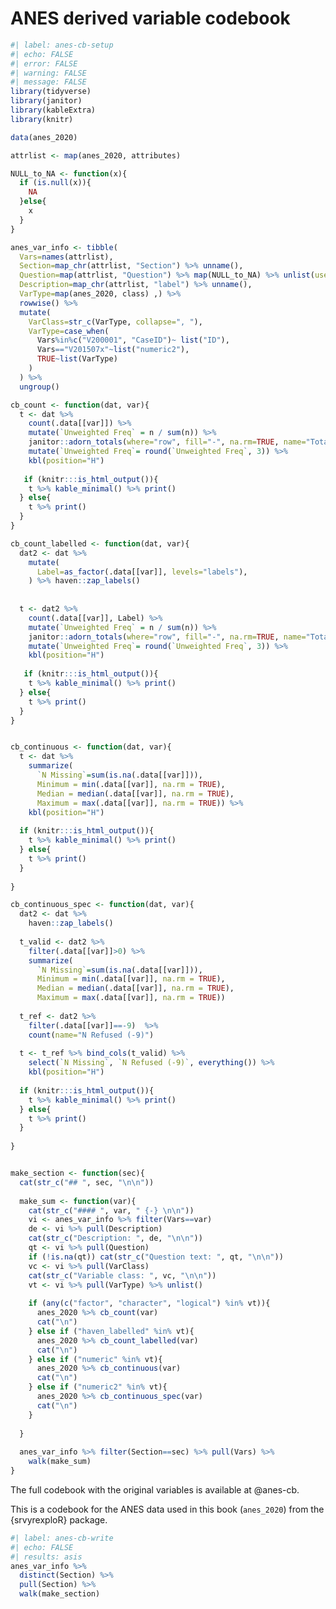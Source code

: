 # ANES derived variable codebook {#anes-cb}

```r
#| label: anes-cb-setup
#| echo: FALSE
#| error: FALSE
#| warning: FALSE
#| message: FALSE
library(tidyverse)
library(janitor)
library(kableExtra)
library(knitr)

data(anes_2020)

attrlist <- map(anes_2020, attributes)

NULL_to_NA <- function(x){
  if (is.null(x)){
    NA
  }else{
    x
  }
}

anes_var_info <- tibble(
  Vars=names(attrlist),
  Section=map_chr(attrlist, "Section") %>% unname(),
  Question=map(attrlist, "Question") %>% map(NULL_to_NA) %>% unlist(use.names = FALSE),
  Description=map_chr(attrlist, "label") %>% unname(),
  VarType=map(anes_2020, class) ,) %>%
  rowwise() %>%
  mutate(
    VarClass=str_c(VarType, collapse=", "),
    VarType=case_when(
      Vars%in%c("V200001", "CaseID")~ list("ID"),
      Vars=="V201507x"~list("numeric2"),
      TRUE~list(VarType)
    )
  ) %>%
  ungroup()

cb_count <- function(dat, var){
  t <- dat %>%
    count(.data[[var]]) %>%
    mutate(`Unweighted Freq` = n / sum(n)) %>%
    janitor::adorn_totals(where="row", fill="-", na.rm=TRUE, name="Total", n, `Unweighted Freq`) %>%
    mutate(`Unweighted Freq`= round(`Unweighted Freq`, 3)) %>%
    kbl(position="H")
  
   if (knitr:::is_html_output()){
    t %>% kable_minimal() %>% print()
  } else{
    t %>% print()
  }
}

cb_count_labelled <- function(dat, var){
  dat2 <- dat %>%
    mutate(
      Label=as_factor(.data[[var]], levels="labels"),
    ) %>% haven::zap_labels()
  
  
  t <- dat2 %>%
    count(.data[[var]], Label) %>%
    mutate(`Unweighted Freq` = n / sum(n)) %>%
    janitor::adorn_totals(where="row", fill="-", na.rm=TRUE, name="Total", n, `Unweighted Freq`) %>%
    mutate(`Unweighted Freq`= round(`Unweighted Freq`, 3)) %>%
    kbl(position="H")
  
   if (knitr:::is_html_output()){
    t %>% kable_minimal() %>% print()
  } else{
    t %>% print()
  }
}


cb_continuous <- function(dat, var){
  t <- dat %>%
    summarize(
      `N Missing`=sum(is.na(.data[[var]])),
      Minimum = min(.data[[var]], na.rm = TRUE),
      Median = median(.data[[var]], na.rm = TRUE),
      Maximum = max(.data[[var]], na.rm = TRUE)) %>%
    kbl(position="H") 
  
  if (knitr:::is_html_output()){
    t %>% kable_minimal() %>% print()
  } else{
    t %>% print()
  }
  
}

cb_continuous_spec <- function(dat, var){
  dat2 <- dat %>%
    haven::zap_labels()
  
  t_valid <- dat2 %>%
    filter(.data[[var]]>0) %>%
    summarize(
      `N Missing`=sum(is.na(.data[[var]])),
      Minimum = min(.data[[var]], na.rm = TRUE),
      Median = median(.data[[var]], na.rm = TRUE),
      Maximum = max(.data[[var]], na.rm = TRUE)) 
  
  t_ref <- dat2 %>%
    filter(.data[[var]]==-9)  %>%
    count(name="N Refused (-9)")
  
  t <- t_ref %>% bind_cols(t_valid) %>%
    select(`N Missing`, `N Refused (-9)`, everything()) %>%
    kbl(position="H") 
    
  if (knitr:::is_html_output()){
    t %>% kable_minimal() %>% print()
  } else{
    t %>% print()
  }
  
}


make_section <- function(sec){
  cat(str_c("## ", sec, "\n\n"))
  
  make_sum <- function(var){
    cat(str_c("#### ", var, " {-} \n\n"))
    vi <- anes_var_info %>% filter(Vars==var)
    de <- vi %>% pull(Description)
    cat(str_c("Description: ", de, "\n\n"))
    qt <- vi %>% pull(Question)
    if (!is.na(qt)) cat(str_c("Question text: ", qt, "\n\n"))
    vc <- vi %>% pull(VarClass)
    cat(str_c("Variable class: ", vc, "\n\n"))
    vt <- vi %>% pull(VarType) %>% unlist()
    
    if (any(c("factor", "character", "logical") %in% vt)){
      anes_2020 %>% cb_count(var)
      cat("\n")
    } else if ("haven_labelled" %in% vt){
      anes_2020 %>% cb_count_labelled(var)
      cat("\n")
    } else if ("numeric" %in% vt){
      anes_2020 %>% cb_continuous(var)
      cat("\n")
    } else if ("numeric2" %in% vt){
      anes_2020 %>% cb_continuous_spec(var)
      cat("\n")
    }
    
  }
  
  anes_var_info %>% filter(Section==sec) %>% pull(Vars) %>%
    walk(make_sum)
}

```

The full codebook with the original variables is available at @anes-cb.

This is a codebook for the ANES data used in this book (`anes_2020`) from the {srvyrexploR} package.


```r
#| label: anes-cb-write
#| echo: FALSE
#| results: asis
anes_var_info %>%
  distinct(Section) %>%
  pull(Section) %>%
  walk(make_section)
```

